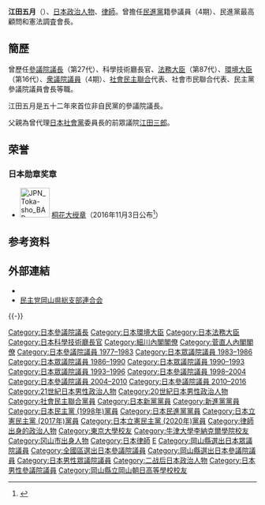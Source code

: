 {{Infobox Officeholder
| name  = 江田五月
| original_name = えだ さつき
| native_name_lang =
| image = Satsuki Eda cropped.jpg
| imagesize =
| country = {{JPN}}
|office       = {{JPN}}第16任[[環境大臣|環境大臣]]
|term_start   = 2011年6月27日
|term_end     = 2011年9月2日
|primeminister = [[菅直人|菅直人]]
|predecessor  = [[松本龍|松本龍]]
|successor    = [[細野豪志|細野豪志]]
|office1 = {{JPN}}第87任[[法務大臣|法務大臣]]
|term_start1 = 2011年1月14日
|term_end1 = 2011年9月2日
|primeminister1 = [[菅直人|菅直人]]
|predecessor1 = [[仙谷由人|仙谷由人]]
|successor1 = {{link-ja|平岡秀夫|平岡秀夫}}
| office2 = {{JPN}}第27任[[參議院議長_(日本)|參議院議長]]
| term_start2 = 2007年8月7日
| term_end2 = 2010年7月25日
| monarch2 = [[明仁|明仁]]
| predecessor2 = [[扇千景|扇千景]]
| successor2 = [[西岡武夫|西岡武夫]]
|office3      ={{JPN}}第50任{{link-ja|科學技術廳長官|科学技術庁長官}}<br/>第50任{{link-ja|總理府原子能委員會|原子力委員会}}委員長
|term_start3   =1993年8月9日
|term_end3     =1994年4月28日
|primeminister3 = [[細川護煕|細川護煕]]
|predecessor3  ={{link-ja|渡邊省一|渡辺省一}}
|successor3    ={{link-ja|近江巳記夫|近江巳記夫}}
|office4      ={{JPN}}[[參議院_(日本)|參議院]]議員
|term_start4  =1998年7月26日
|term_end4     =2016年7月25日
|predecessor4  =
|successor4    =
|constituency4= [[岡山縣選舉區|岡山縣選舉區]]
|term_start5  =1977年7月10日
|term_end5     =1983年7月10日
|predecessor5  =
|successor5    =
|constituency5= [[日本參議院全國區|全國區]]
|office6     ={{JPN}}[[眾議院_(日本)|眾議院]]議員
|term_start6  = 1983年12月19日
|term_end6    =1996年9月27日
|predecessor6  =
|successor6    =選區廢除
|constituency6= {{link-ja|岡山縣第1區 (中選舉區)|岡山県第1区 (中選挙区)|岡山縣第1区}}
|birth_date = {{birth date|1941|5|22}}
|birth_place = {{EOJ}}[[岡山縣|岡山縣]][[上道郡|上道郡]]財田村<br/>（現[[岡山市|岡山市]][[東區_(岡山市)|東區]]）
|death_date ={{death date and age|2021|7|28|1941|5|22}}
|death_place ={{JPN}}[[岡山縣|岡山縣]][[岡山市|岡山市]]
|native_place =
|parents =[[江田三郎|江田三郎]]（父）
|relatives =
|spouse =
|party = （社会市民聯合→）<br />（[[社會民主聯合|社會民主聯合]]→）<br />（[[日本新党|日本新党]]→）<br />（[[新進党|新進党]]→）<br />（[[無黨籍|無黨籍]]→）<br />（[[民主党_(1998年)|民主党]]→）<br/>（[[民進黨_(日本)|民進黨]]→）<br />[[立憲民主黨_(日本2017年)|立憲民主党]]
|alma_mater   = [[東京大學|東京大學]]法学部<br/>[[牛津大學|牛津大學]]法学研究院
|occupation = [[法官|法官]]、[[律師|律師]]
|website      =[http://www.eda-jp.com/ 江田五月 新たな出発]
}}

'''江田五月'''（{{bd|1941年|5月22日|2021年|7月28日|Eda Satsuki}}）、[[日本|日本]][[政治人物|政治人物]]、[[律師|律師]]。曾擔任[[民進黨_(日本)|民進黨]]籍參議員（4期）、民進黨最高顧問和憲法調査會長。

== 簡歷 ==
曾歷任[[日本參議院議長|參議院議長]]（第27代）、科學技術廳長官、[[法務大臣|法務大臣]]（第87代）、[[環境大臣|環境大臣]]（第16代）、[[衆議院議員|衆議院議員]]（4期）、[[社會民主聯合|社會民主聯合]]代表、社會市民聯合代表、民主黨參議院議員會長等職。

江田五月是五十二年來首位非自民黨的參議院議長。

父親為曾代理[[日本社會黨|日本社會黨]]委員長的前眾議院[[江田三郎|江田三郎]]。

==荣誉==
===日本勋章奖章===
* [[File:JPN_Toka-sho_BAR.svg|60px]] [[桐花章|桐花大绶章]]（2016年11月3日公布<ref>{{ja}}{{cite web |url=https://www8.cao.go.jp/shokun/hatsurei/28aki/meibo_jokun/toka-daijusho.pdf |title=平成28年秋叙勲 桐花大綬章受章者 |publisher=[[内阁府|内阁府]] |date=2016-11-03 |accessdate=2021-08-02 |deadurl=no |archiveurl=https://web.archive.org/web/20210802041932/https://www8.cao.go.jp/shokun/hatsurei/28aki/meibo_jokun/toka-daijusho.pdf |archivedate=2021-08-02 }}</ref>）

==参考资料==
{{reflist}}

== 外部連結 ==
* {{Official|www.eda-jp.com}}
* [http://www.minsyu.org/ 民主党岡山県総支部連合会] {{Wayback|url=http://www.minsyu.org/ |date=20201124065622 }}
{{-}}
{{start box}}
{{s-par}}
{{succession box
| title  = {{Flagicon|JPN}} [[参議院議長|参議院議長]]
| before = [[扇千景|扇千景]]
| years  = 第27代：2007年 - 2010年
| after  = [[西岡武夫|西岡武夫]]
}}
{{succession box
| title  = {{Flagicon|JPN}} [[懲罰委員会|参議院懲罰委員長]]
| before = [[朝日俊弘|朝日俊弘]]
| years  = 2006年 - 2007年
| after  = [[中曾根弘文|中曾根弘文]]
}}
{{succession box
| title  = {{Flagicon|JPN}} [[国家基本政策委員会|参議院国家基本政策委員長]]
| before = [[廣中和歌子|廣中和歌子]]
| years  = 第4代：2002年- 2003年
| after  = [[角田義一|角田義一]]
}}
{{s-off}}
{{succession box
| title  = {{Flagicon|JPN}} [[環境大臣|環境大臣]]
| before = [[松本龍_(政治家)|松本龍]]
| years  = 第16代：2011年
| after  = [[細野豪志|細野豪志]]
}}
{{succession box
| title  = {{Flagicon|JPN}} [[法務大臣|法務大臣]]
| before = [[仙谷由人|仙谷由人]]
| years  = 第87代：2011年
| after  = [[平岡秀夫|平岡秀夫]]
}}
{{succession box
| title  = {{Flagicon|JPN}} [[科学技術庁長官|科学技術庁長官]]
| before = [[渡辺省一|渡辺省一]]
| years  = 第50代：1993年 - 1994年
| after  = [[近江巳記夫|近江巳記夫]]
}}
{{s-ppo}}
{{succession box
| title  = [[参議院議員団|民主党参議院議員会長]]
| before = [[藁科満治|藁科満治]]
| years  = 第6代：2004年 - 2006年
| after  = [[輿石東|輿石東]]
}}
{{succession box
| title  = [[社会民主連合|社会民主連合代表]]
| before = [[田英夫|田英夫]]
| years  = 第2代：1985年 - 1994年
| after  = 解散
}}
{{succession box
| title  = [[社会市民連合|社会市民連合代表]]
| before = [[江田三郎|江田三郎]]
| years  = 第2代：1977年 - 1978年
| after  = 解散
}}
{{end box}}
{{日本參議院議長}}
{{環境大臣}}
{{法務大臣}}
{{文部科学大臣||[[科學技術廳長官|科學技術廳長官]]}}
{{細川內閣}}
{{菅直人內閣}}

{{normdaten}}
{{DEFAULTSORT:Eda Satsuki}}

[[Category:日本參議院議長|Category:日本參議院議長]]
[[Category:日本環境大臣|Category:日本環境大臣]]
[[Category:日本法務大臣|Category:日本法務大臣]]
[[Category:日本科學技術廳長官|Category:日本科學技術廳長官]]
[[Category:細川內閣閣僚|Category:細川內閣閣僚]]
[[Category:菅直人內閣閣僚|Category:菅直人內閣閣僚]]
[[Category:日本參議院議員_1977–1983|Category:日本參議院議員 1977–1983]]
[[Category:日本眾議院議員_1983–1986|Category:日本眾議院議員 1983–1986]]
[[Category:日本眾議院議員_1986–1990|Category:日本眾議院議員 1986–1990]]
[[Category:日本眾議院議員_1990–1993|Category:日本眾議院議員 1990–1993]]
[[Category:日本眾議院議員_1993–1996|Category:日本眾議院議員 1993–1996]]
[[Category:日本參議院議員_1998–2004|Category:日本參議院議員 1998–2004]]
[[Category:日本參議院議員_2004–2010|Category:日本參議院議員 2004–2010]]
[[Category:日本參議院議員_2010–2016|Category:日本參議院議員 2010–2016]]
[[Category:21世紀日本男性政治人物|Category:21世紀日本男性政治人物]]
[[Category:20世紀日本男性政治人物|Category:20世紀日本男性政治人物]]
[[Category:社會民主聯合黨員|Category:社會民主聯合黨員]]
[[Category:日本新黨黨員|Category:日本新黨黨員]]
[[Category:新進黨黨員|Category:新進黨黨員]]
[[Category:日本民主黨_(1998年)黨員|Category:日本民主黨 (1998年)黨員]]
[[Category:日本民進黨黨員|Category:日本民進黨黨員]]
[[Category:日本立憲民主黨_(2017年)黨員|Category:日本立憲民主黨 (2017年)黨員]]
[[Category:日本立憲民主黨_(2020年)黨員|Category:日本立憲民主黨 (2020年)黨員]]
[[Category:律師出身的政治人物|Category:律師出身的政治人物]]
[[Category:東京大學校友|Category:東京大學校友]]
[[Category:牛津大學李納克爾學院校友|Category:牛津大學李納克爾學院校友]]
[[Category:冈山市出身人物|Category:冈山市出身人物]]
[[Category:日本律師|Category:日本律師]]
[[Category:桐花大綬章獲得者|E]]
[[Category:岡山縣選出日本眾議院議員|Category:岡山縣選出日本眾議院議員]]
[[Category:全國區選出日本參議院議員|Category:全國區選出日本參議院議員]]
[[Category:岡山縣選出日本參議院議員|Category:岡山縣選出日本參議院議員]]
[[Category:日本男性眾議院議員|Category:日本男性眾議院議員]]
[[Category:二战后日本政治人物|Category:二战后日本政治人物]]
[[Category:日本男性參議院議員|Category:日本男性參議院議員]]
[[Category:岡山縣立岡山朝日高等學校校友|Category:岡山縣立岡山朝日高等學校校友]]